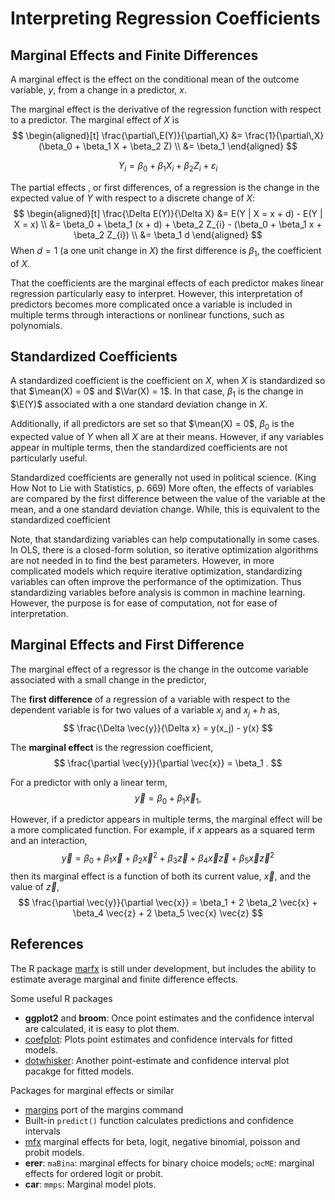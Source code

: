 
# Interpreting Regression Coefficients

## Marginal Effects and Finite Differences

A marginal effect is the effect on the conditional mean of the outcome variable,
$y$, from a change in a predictor, $x$.



The marginal effect is the derivative of the regression function with respect to
a predictor. The marginal effect of $X$ is
$$
\begin{aligned}[t]
\frac{\partial\,E(Y)}{\partial\,X} &= \frac{1}{\partial\,X} (\beta_0 + \beta_1 X + \beta_2 Z) \\
&= \beta_1
\end{aligned}
$$

$$
Y_i = \beta_0 + \beta_1 X_{i} + \beta_2 Z_{i} + \varepsilon_i
$$

The partial effects , or first differences, of a regression is the change
in the expected value of $Y$ with respect to a discrete change of $X$:
$$
\begin{aligned}[t]
\frac{\Delta E(Y)}{\Delta X} &= E(Y | X = x + d) - E(Y | X = x) \\
&= \beta_0 + \beta_1 (x + d) + \beta_2 Z_{i} - (\beta_0 + \beta_1 x + \beta_2 Z_{i}) \\
&= \beta_1 d
\end{aligned}
$$
When $d = 1$ (a one unit change in $X$) the first difference is $\beta_1$, the coefficient of $X$.



That the coefficients are the marginal effects of each predictor makes linear regression
particularly easy to interpret. However, this interpretation of predictors
becomes more complicated once a variable is included in multiple terms through
interactions or nonlinear functions, such as polynomials.

## Standardized Coefficients

A standardized coefficient is the coefficient on $X$, when $X$ is standardized so that $\mean(X) = 0$ and $\Var(X) = 1$.
In that case, $\beta_1$ is the change in $\E(Y)$ associated with a one standard deviation change in $X$.

Additionally, if all predictors are set so that $\mean(X) = 0$, $\beta_0$ is the expected value of $Y$
when all $X$ are at their means.
However, if any variables appear in multiple terms, then the standardized coefficients are not particularly
useful.

Standardized coefficients are generally not used in political science. (King How Not to Lie with Statistics, p. 669)
More often, the effects of variables are compared by the first difference between the value of the
variable at the mean, and a one standard deviation change.
While, this is equivalent to the standardized coefficient

Note, that standardizing variables can help computationally in some cases.
In OLS, there is a closed-form solution, so iterative optimization algorithms are not
needed in to find the best parameters. However, in more complicated models which require iterative optimization,
standardizing variables can often improve the performance of the optimization.
Thus standardizing variables before analysis is common in machine learning.
However, the purpose is for ease of computation, not for ease of interpretation.

## Marginal Effects and First Difference

The marginal effect of a regressor is the change in the outcome variable associated with a small change in the predictor,

The **first difference** of a regression of a variable with respect to the dependent variable is for two values of a variable $x_j$ and $x_j + h$ as,
$$
\frac{\Delta \vec{y}}{\Delta x} = y(x_j) - y(x)
$$

The **marginal effect** is the regression coefficient,
$$
\frac{\partial \vec{y}}{\partial \vec{x}} = \beta_1 .
$$


For a predictor with only a linear term,
$$
\vec{y} = \beta_0 + \beta_1 \vec{x}_1 ,
$$

However, if a predictor appears in multiple terms, the marginal effect will be a more complicated function.
For example, if $x$ appears as a squared term and an interaction,
$$
\vec{y} = \beta_0 + \beta_1 \vec{x} + \beta_2 \vec{x}^2 + \beta_3 \vec{z} + \beta_4 \vec{x} \vec{z} + \beta_5 \vec{x} \vec{z}^2
$$
then its marginal effect is a function of both its current value, $\vec{x}$, and the value of $\vec{z}$,
$$
\frac{\partial \vec{y}}{\partial \vec{x}} = \beta_1 + 2 \beta_2 \vec{x} + \beta_4 \vec{z} + 2 \beta_5 \vec{x} \vec{z}
$$


## References

The R package [marfx](https://github.com/jrnold/marfx) is still under development, but
includes the ability to estimate average marginal and finite difference effects.

Some useful R packages

- **ggplot2** and **broom**: Once point estimates and the confidence interval are calculated, it is easy to plot them.
- [coefplot](https://cran.r-project.org/web/packages/coefplot/index.html): Plots point estimates and confidence intervals for fitted models.
- [dotwhisker](https://cran.r-project.org/web/packages/dotwhisker/index.html): Another point-estimate and confidence interval plot pacakge for fitted models.

Packages for marginal effects or similar

- [margins](https://github.com/leeper/margins) port of the margins command
- Built-in `predict()` function calculates predictions and confidence intervals
- [mfx](https://cran.r-project.org/web/packages/mfx/mfx.pdf) marginal effects for beta, logit, negative binomial, poisson and probit models.
- **erer**: `maBina`: marginal effects for binary choice models; `ocME`: marginal effects for ordered logit or probit.
- **car**: `mmps`: Marginal  model plots.
